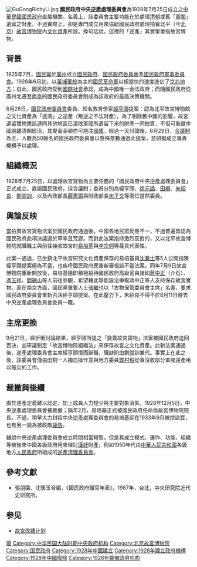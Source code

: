 [[File:GuGongRichyLi.jpg|thumb]]
'''國民政府中央逆產處理委員會'''為1928年7月25日成立之[[中華民國|中華民國]][[國民政府|國民政府]]直屬機關。名義上，該委員會主要功能在於處理[[清朝|清朝]]或舊「[[軍閥|軍閥]]」遺留之財產。不過實際上，卻是專門成立用來協助國民政府處理拍賣北平（今[[北京|北京]]）[[故宮博物院_(北京)|故宮博物院]]內[[文化資產|文化資產]]所設。換句話說，這裡的「逆產」其實單單指故宮博物。

==背景==
1925年7月，[[國民黨|國民黨]]於[[廣州|廣州]]成立[[國民政府|國民政府]]、[[國民政府委員會|國民政府委員會]]及[[國民政府軍事委員會|國民政府軍事委員會]]。1928年6月初，以[[黃埔軍校|黃埔軍校]]為主的[[國民革命軍|國民革命軍]]以相當快的速度進佔了[[京兆地方|京兆地方]]；自此，國民政府受到[[國際社會|國際社會]]承認，成為中國唯一合法政府；而隨國民政府從廣州北遷至[[南京|南京]]的國民政府委員會則成為該政府的最高決策機關。

6月28日，[[國民政府委員會|國民政府委員會]]委員、知名教育學家[[經亨頤|經亨頤]]提案：認為北平故宮博物館之文化資產為「遜清」之逆產（叛逆之不法財產），為了剔除舊中國的影響，故宮遺留寶物應該連同其他地區已潰敗軍閥所遺留下來的財產一同拍賣，不但可象徵中國脫離清朝統治，其變賣金額亦可挹注[[國庫|國庫]]。經過一天討論後，6月29日，[[合議制|合議制]]為主、人數為50餘名的國民政府委員會以懸殊票數通過此提案，並研擬成立專責機構予以處理。

==組織概況==
1928年7月25日，以處理故宮寶物為主要任務的「國民政府中央逆產處理委員會」正式成立，直屬國民政府，採合議制；委員分別為經亨頤、[[徐元誥|徐元誥]]、[[田桐|田桐]]、[[朱紹良|朱紹良]]、[[劉盥訓|劉盥訓]]，以及內政部長[[薛篤弼|薛篤弼]]與財政部長[[宋子文|宋子文]]等兩位當然委員。

==輿論反映==
當拍賣故宮寶物法案於國民政府通過後，中國各地民眾反應不一，不過普遍皆認為國民政府此項決議過於草率且荒謬。而對此法案抱持激烈反對的，又以北平故宮博物院就職職工與前往接收故宮的[[易培基|易培基]]與[[李宗侗|李宗侗]]等最具代表性。

此案一通過，已坐鎮北平故宮研究文化資產保存的易培基與[[沈兼士|沈兼士]]等5人公開指陳經亨頤提案極為不當，也疾呼國民政府應重新審視該不當法案。同年7月9日故宮博物院重新開放後，易培基隨即積極招待國民政府高級官員諸如[[蔣中正|蔣中正]]（介石）、[[馮玉祥|馮玉祥]]、[[閻錫山|閻錫山]]等人前往參觀，希望藉此舉能設法爭取蔣中正等人支持保存故宮寶物。而在南京方面，國民黨重要人士[[張繼|張繼]]也以「古物保管委員會主席」名義，要求國民政府委員會重新否決經亨頤提案。在此壓力下，朱紹良不得不於8月11日辭去中央逆產處理委員會委員一職。

==主席更換==
9月21日，經折衝討論結果，經亨頤所提之「變賣故宮寶物」法案被國民政府追回否決，並研議制定「故宮博物院組織法」來保存故宮之文化資產。此新法案通過後，逆產處理委員會主席經亨頤憤而辭職，職缺則由劉盥訓兼代。事實上在此之後，該委員會僅由田桐一人獨自操作並與地方委員[[龔村榕|龔村榕]]從事沒收部分軍閥逆產用以賑災的工作。

==裁撤與後續==
由於逆產定義難以認定，加上成員人力短少與主要對象消失，1928年12月5日，中央逆產處理委員會被裁撤；隔年2月，易培基正式被國民政府任命爲故宮博物院院長。不過，稍早大力封殺中央逆產處理委員會的易培基卻在1933年9月被控盜寶，也有另一說為被政敵[[誣告|誣告]]。

雖說中央逆產處理委員會成立時間相當短暫，但是其成立模式、運作、功能、組織等被後來中國各級政府用來催討[[漢奸|漢奸]]財產，例如1950年代由[[中華人民共和國|中華人民共和國]]各級地方[[人民政府|人民政府]]所組成的[[逆產清理委員會|逆產清理委員會]]。

==參考文獻==
*張朋園、沈懷玉合編，《國民政府職官年表》，1987年，台北，中央研究院近代史研究所。

==参见==
*[[故宫改建计划|故宫改建计划]]

[[Category:委員會_(中華民國中央政府)|廢]]
[[Category:中华民国大陆时期中央政府机构|Category:中华民国大陆时期中央政府机构]]
[[Category:北京故宮博物院|Category:北京故宮博物院]]
[[Category:国民政府|Category:国民政府]]
[[Category:1928年中國建立|Category:1928年中國建立]]
[[Category:1928年建立政府機構|Category:1928年建立政府機構]]
[[Category:1928年中國廢除|Category:1928年中國廢除]]
[[Category:1928年裁撤政府机构|Category:1928年裁撤政府机构]]